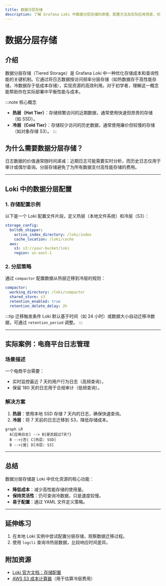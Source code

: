 ```yaml
---
title: 数据分层存储
description: 了解 Grafana Loki 中数据分层存储的原理、配置方法及实际应用场景，优化日志存储成本与查询性能。
---
```


# 数据分层存储

## 介绍

数据分层存储（Tiered Storage）是 Grafana Loki 中一种优化存储成本和查询性能的关键机制。它通过将日志数据按访问频率分层存储（如热数据存于高性能存储，冷数据存于低成本存储），实现资源的高效利用。对于初学者，理解这一概念能帮助你在实际部署中平衡性能与成本。

:::note 核心概念
- **热层（Hot Tier）**：存储频繁访问的近期数据，通常使用快速但昂贵的存储（如 SSD）。
- **冷层（Cold Tier）**：存储较少访问的历史数据，通常使用廉价但较慢的存储（如对象存储 S3）。
:::

## 为什么需要数据分层存储？

日志数据的价值通常随时间递减：近期日志可能需要实时分析，而历史日志仅用于审计或偶尔查询。分层存储避免了为所有数据支付高性能存储的费用。

---

## Loki 中的数据分层配置

### 1. 存储配置示例

以下是一个 Loki 配置文件片段，定义热层（本地文件系统）和冷层（S3）：

```yaml
storage_config:
  boltdb_shipper:
    active_index_directory: /loki/index
    cache_location: /loki/cache
  aws:
    s3: s3://your-bucket/loki
    region: us-east-1
```

### 2. 分层策略

通过 `compactor` 配置数据从热层迁移到冷层的规则：

```yaml
compactor:
  working_directory: /loki/compactor
  shared_store: s3
  retention_enabled: true
  retention_delete_delay: 2h
```

:::tip 迁移触发条件
Loki 默认基于时间（如 24 小时）或数据大小自动迁移冷数据，可通过 `retention_period` 调整。
:::

---

## 实际案例：电商平台日志管理

### 场景描述
一个电商平台需要：
- 实时监控最近 7 天的用户行为日志（高频查询）。
- 保留 180 天的日志用于合规审计（低频查询）。

### 解决方案
1. **热层**：使用本地 SSD 存储 7 天内的日志，确保快速查询。
2. **冷层**：将 7 天前的日志迁移到 S3，降低存储成本。

```mermaid
graph LR
  A[应用日志] --> B{是否超过7天?}
  B -->|否| C[热层: SSD]
  B -->|是| D[冷层: S3]
```

---

## 总结

数据分层存储是 Loki 中优化资源的核心功能：
- **降低成本**：减少高性能存储的使用量。
- **保持灵活性**：仍可查询冷数据，只是速度较慢。
- **易于配置**：通过 YAML 文件定义策略。

---

## 延伸练习
1. 在本地 Loki 实例中尝试配置分层存储，观察数据迁移过程。
2. 使用 `logcli` 查询冷热层数据，比较响应时间差异。

## 附加资源
- [Loki 官方文档：存储配置](https://grafana.com/docs/loki/latest/configuration/#storage_config)
- [AWS S3 成本计算器](https://calculator.aws/)（用于估算冷层费用）